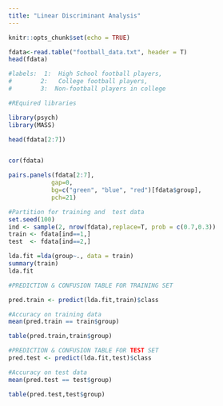 ```yaml
---
title: "Linear Discriminant Analysis"
---
```


```r
knitr::opts_chunk$set(echo = TRUE)
```


```r

fdata<-read.table("football_data.txt", header = T) 
head(fdata)

#labels:  1:  High School football players, 
#        2:   College football players, 
#        3:  Non-football players in college

```
 
 
 
```r
#REquired libraries

library(psych)
library(MASS)
```
 
 
```r
head(fdata[2:7])


cor(fdata)

pairs.panels(fdata[2:7],
            gap=0,
            bg=c("green", "blue", "red")[fdata$group],
            pch=21)

```



```r
#Partition for training and  test data
set.seed(100)
ind <- sample(2, nrow(fdata),replace=T, prob = c(0.7,0.3))
train <- fdata[ind==1,]
test  <- fdata[ind==2,]

```


```r
lda.fit =lda(group~., data = train)
summary(train)
lda.fit

```


```r
#PREDICTION & CONFUSION TABLE FOR TRAINING SET

pred.train <- predict(lda.fit,train)$class

#Accuracy on training data
mean(pred.train == train$group)

table(pred.train,train$group)


```

```r
#PREDICTION & CONFUSION TABLE FOR TEST SET
pred.test <- predict(lda.fit,test)$class

#Accuracy on test data
mean(pred.test == test$group)

table(pred.test,test$group)
```








































